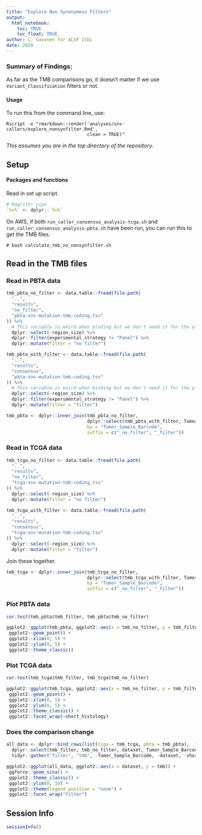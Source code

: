 ```yaml
---
title: "Explore Non Synonymous Filters"
output: 
  html_notebook:
    toc: TRUE
    toc_float: TRUE
author: C. Savonen for ALSF CCDL
date: 2020
---
```


### Summary of Findings:
As far as the TMB comparisons go, it doesn't matter if we use `Variant_Classification` filters or not. 

#### Usage

To run this from the command line, use:
```
Rscript -e "rmarkdown::render('analyses/snv-callers/explore_nonsynfilter.Rmd', 
                              clean = TRUE)"
```

_This assumes you are in the top directory of the repository._

## Setup

#### Packages and functions

Read in set up script.

```r
# Magrittr pipe
`%>%` <- dplyr::`%>%`
```


On AWS, if both `run_caller_consensus_analysis-tcga.sh` and `run_caller_consensus_analysis-pbta.sh` have been run, you can run this to get the TMB files. 
```
# bash calculate_tmb_no_nonsynfilter.sh
```

## Read in the TMB files

### Read in PBTA data

```r
tmb_pbta_no_filter <- data.table::fread(file.path(
  "..",
  "results",
  "no_filter",
  "pbta-snv-mutation-tmb-coding.tsv"
)) %>%
  # This variable is weird when binding but we don't need it for the plot so we'll just remove it.
  dplyr::select(-region_size) %>%
  dplyr::filter(experimental_strategy != "Panel") %>% 
  dplyr::mutate(filter = "no filter")
```

```r
tmb_pbta_with_filter <- data.table::fread(file.path(
  "..",
  "results",
  "consensus",
  "pbta-snv-mutation-tmb-coding.tsv"
)) %>%
  # This variable is weird when binding but we don't need it for the plot so we'll just remove it.
  dplyr::select(-region_size) %>%
  dplyr::filter(experimental_strategy != "Panel") %>% 
  dplyr::mutate(filter = "filter")
```

```r
tmb_pbta <- dplyr::inner_join(tmb_pbta_no_filter, 
                              dplyr::select(tmb_pbta_with_filter, Tumor_Sample_Barcode, tmb),
                              by = "Tumor_Sample_Barcode", 
                              suffix = c("_no_filter", "_filter"))
```

### Read in TCGA data

```r
tmb_tcga_no_filter <- data.table::fread(file.path(
  "..",
  "results",
  "no_filter",
  "tcga-snv-mutation-tmb-coding.tsv"
)) %>%
  dplyr::select(-region_size) %>% 
  dplyr::mutate(filter = "no filter")
```

```r
tmb_tcga_with_filter <- data.table::fread(file.path(
  "..",
  "results",
  "consensus",
  "tcga-snv-mutation-tmb-coding.tsv"
)) %>%
  dplyr::select(-region_size) %>% 
  dplyr::mutate(filter = "filter")
```

Join these together. 

```r
tmb_tcga <- dplyr::inner_join(tmb_tcga_no_filter, 
                              dplyr::select(tmb_tcga_with_filter, Tumor_Sample_Barcode, tmb),
                              by = "Tumor_Sample_Barcode", 
                              suffix = c("_no_filter", "_filter"))
```

### Plot PBTA data

```r
cor.test(tmb_pbta$tmb_filter, tmb_pbta$tmb_no_filter)
```

```r
ggplot2::ggplot(tmb_pbta, ggplot2::aes(x = tmb_no_filter, y = tmb_filter, color = short_histology)) +
 ggplot2::geom_point() +
 ggplot2::xlim(0, 5) + 
 ggplot2::ylim(0, 5) +
 ggplot2::theme_classic() 
```

### Plot TCGA data

```r
cor.test(tmb_tcga$tmb_filter, tmb_tcga$tmb_no_filter)
```

```r
ggplot2::ggplot(tmb_tcga, ggplot2::aes(x = tmb_no_filter, y = tmb_filter, color = short_histology)) +
 ggplot2::geom_point() +
 ggplot2::xlim(0, 5) + 
 ggplot2::ylim(0, 5) +
 ggplot2::theme_classic() + 
 ggplot2::facet_wrap(~short_histology)
```

### Does the comparison change 

```r
all_data <- dplyr::bind_rows(list(tcga = tmb_tcga, pbta = tmb_pbta), .id = "dataset") %>%
  dplyr::select(tmb_filter, tmb_no_filter, dataset, Tumor_Sample_Barcode, short_histology) %>% 
  tidyr::gather("filter", "tmb", -Tumor_Sample_Barcode, -dataset, -short_histology)
```

```r
ggplot2::ggplot(all_data, ggplot2::aes(x = dataset, y = tmb)) +
 ggforce::geom_sina() +
 ggplot2::theme_classic() + 
 ggplot2::ylim(0, 10) + 
 ggplot2::theme(legend.position = "none") + 
 ggplot2::facet_wrap("filter")
```

## Session Info

```r
sessionInfo()
```
